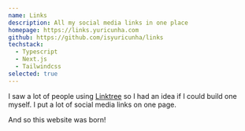 ```yaml
---
name: Links
description: All my social media links in one place
homepage: https://links.yuricunha.com
github: https://github.com/isyuricunha/links
techstack:
  - Typescript
  - Next.js
  - Tailwindcss
selected: true
---
```


I saw a lot of people using [Linktree](https://linktr.ee/) so I had an idea if I could build one myself. I put a lot of social media links on one page.

And so this website was born!
